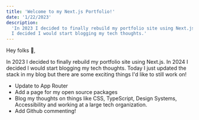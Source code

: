 ```yaml
---
title: 'Welcome to my Next.js Portfolio!'
date: '1/22/2023'
description:
  'In 2023 I decided to finally rebuild my portfolio site using Next.js. In 2024
  I decided I would start blogging my tech thoughts.'
---
```


Hey folks 👋,

In 2023 I decided to finally rebuild my portfolio site using Next.js. In 2024 I
decided I would start blogging my tech thoughts. Today I just updated the stack
in my blog but there are some exciting things I'd like to still work on!

<ul>
  <li>Update to App Router</li>
  <li>Add a page for my open source packages</li>
  <li>
    Blog my thoughts on things like CSS, TypeScript, Design Systems,
    Accessibility and working at a large tech organization.
  </li>
  <li>Add Github commenting!</li>
</ul>
